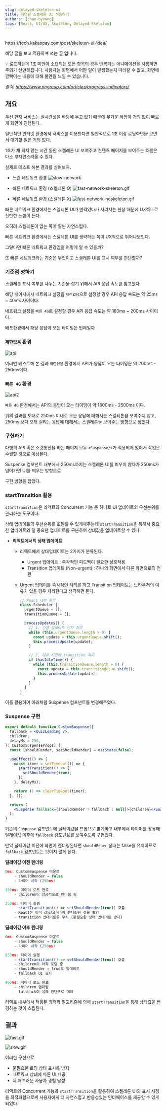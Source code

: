```yaml
---
slug: delayed-skeleton-ui
title: 지연된 스켈레톤 UI 적용하기
authors: [chan-byeong]
tags: [React, UI/UX, Skeleton, Delayed Skeleton]
---
```


<br />
https://tech.kakaopay.com/post/skeleton-ui-idea/

해당 글을 보고 적용하며 쓰는 글 입니다.

<aside style={{backgroundColor: "#2e2e2e", padding: "2rem", color: "#ffffff" , borderRadius: "6px"}}>

💡 로드하는데 1초 미만이 소요되는 모든 항목의 경우 반복되는 애니메이션을 사용하면 주의가 산만해집니다. 사용자는 화면에서 어떤 일이 발생했는지 따라갈 수 없고, 화면에 깜빡이는 내용에 대해 불안을 느낄 수 있습니다.

_출처: https://www.nngroup.com/articles/progress-indicators/_

</aside>

## 개요

우선 현재 서비스는 실시간성을 바탕에 두고 있기 때문에 무거운 작업이 거의 없이 빠르게 화면이 진행된다.

일반적인 인터넷 환경에서 서비스를 이용한다면 일반적으로 1초 이상 로딩화면을 보면서 대기할 일은 거의 없다.

1초가 채 되지 않는 시간 동안 스켈레톤 UI 보여주고 컨텐츠 페이지를 보여주는 흐름은 다소 부자연스러울 수 있다.

실제로 테스트 해본 결과를 살펴보자.

- 느린 네트워크 환경
  ![slow-network](/img/slow-network-skeleton.gif)

- 빠른 네트워크 환경 (스켈레톤 O)
  ![fast-network-skeleton.gif](/img/fast-network-skeleton.gif)

- 빠른 네트워크 환경 (스켈레톤 X)
  ![fast-network-noskeleton.gif](/img/fast-network-noskeleton.gif)

빠른 네트워크 환경에서는 스켈레톤 UI가 번쩍였다가 사라지는 현상 때문에 UX적으로 산만한 느낌이 든다.

오히려 스켈레톤이 없는 쪽이 훨씬 자연스럽다.

빠른 네트워크 환경에서는 스켈레톤 UI를 생략하는 쪽이 UX적으로 뛰어나보인다.

그렇다면 빠른 네트워크 환경임을 어떻게 알 수 있을까?

또 빠른 네트워크라는 기준은 무엇이고 스켈레톤 UI를 표시 여부를 판단할까?

### 기준점 정하기

스켈레톤 표시 여부를 나누는 기준을 잡기 위해서 API 응답 속도를 참고했다.

해당 페이지에서 네트워크 설정을 `제한없음`으로 설정할 경우 API 응답 속도는 약 25ms ~ 40ms 사이이다.

네트워크 설정을 `빠른 4G`로 설정할 경우 API 응답 속도는 약 180ms ~ 200ms 사이이다.

배포환경에서 해당 응답이 오는 타이밍은 언제일까

### `제한없음` 환경

![api](/img/apiimg.png)

여러번 테스트해 본 결과 `제한없음` 환경에서 API가 응답이 오는 타이밍은 약 200ms - 250ms이다.

### `빠른 4G` 환경

![api2](/img/apislowimg.png)

`빠른 4G` 환경에서는 API의 응답이 오는 타이밍이 약 1800ms - 2500ms 이다.

위의 결과를 토대로 250ms 이내로 오는 응답에 대해서는 스켈레톤을 보여주지 않고, 250ms 보다 오래 걸리는 응답에 대해서는 스켈레톤을 보여주는 방향으로 정했다.

### 구현하기

다행히 API 혹은 소켓통신을 하는 페이지 모두 `<Suspense/>`가 적용되어 있어서 작업은 수월할 것으로 예상된다.

Suspense 컴포넌트 내부에서 250ms까지는 스켈레톤 UI를 띄우지 않다가 250ms가 넘어가면 UI를 띄우는 방향으로

구현 방향을 잡았다.

### startTransition 활용

`startTransition`은 리액트의 Concurrent 기능 중 하나로 UI 업데이트의 우선순위를 관리하는 도구이다.

상태 업데이트의 우선순위를 조절할 수 있게해주는데 `startTransition`을 통해서 중요한 업데이트와 덜 중요한 업데이트를 구분하여 상태값을 업데이트할 수 있다.

- **리액트에서의 상태 업데이트**

  - 리액트에서 상태업데이트는 2가지가 분류된다.
    - Urgent 업데이트 : 즉각적인 피드백이 필요한 상호작용
    - Transition 업데이트 (Non-urgent) : 하나의 화면에서 다른 화면으로의 전환
  - Urgent 업데이틑 즉각적인 처리를 하고 Transition 업데이트는 브라우저의 여유가 있을 경우 처리한다고 생각하면 된다.

    ```jsx
    // React 내부 동작
    class Scheduler {
      urgentQueue = [];
      transitionQueue = [];

      processUpdates() {
        // 1. 긴급 업데이트 먼저 처리
        while (this.urgentQueue.length > 0) {
          const update = this.urgentQueue.shift();
          this.processUpdate(update);
        }

        // 2. 여유 시간에 transition 처리
        if (hasIdleTime()) {
          while (this.transitionQueue.length > 0) {
            const update = this.transitionQueue.shift();
            this.processUpdate(update);
          }
        }
      }
    }
    ```

이를 활용하여 아래처럼 Suspense 컴포넌트를 변경해주었다.

### Suspense 구현

```jsx
export default function CustomSuspense({
  fallback = <QuizLoading />,
  children,
  delayMs = 250,
}: CustomSuspenseProps) {
  const [shouldRender, setShouldRender] = useState(false);

  useEffect(() => {
    const timer = setTimeout(() => {
      startTransition(() => {
        setShouldRender(true);
      });
    }, delayMs);

    return () => clearTimeout(timer);
  }, []);

  return (
    <Suspense fallback={shouldRender ? fallback : null}>{children}</Suspense>
  );
}
```

기존의 `Suspense` 컴포넌트에 딜레이값을 프롭으로 받게하고 내부에서 타이머를 활용해 딜레이값 이후에 `fallback` 컴포넌트를 보여주도록 구현했다.

만약 딜레이값 이전에 화면이 렌더링된다면 `shouldRener` 상태는 false를 유지하므로 `fallback` 컴포넌트는 보이지 않게 된다.

**딜레이값 이전 렌더링**

```jsx
0ms: CustomSuspense 마운트
    - shouldRender = false
    - 타이머 시작 (250ms)

150ms: 데이터 로드 완료
    - children이 성공적으로 렌더링 됨

250ms: 타이머 실행
    - startTransition(() => setShouldRender(true)) 호출
    - React는 이미 children이 렌더링된 것을 확인
    - transition 업데이트를 무시 (불필요한 상태 업데이트 방지)
```

**딜레이값 이후 렌더링**

```jsx
0ms: CustomSuspense 마운트
    - shouldRender = false
    - 타이머 시작 (250ms)

250ms: 타이머 실행
    - startTransition(() => setShouldRender(true)) 호출
    - children이 아직 로딩 중
    - shouldRender = true로 업데이트
    - fallback UI 표시

400ms: 데이터 로드 완료
    - children 렌더링
    - fallback이 실제 컨텐츠로 대체

```

리액트 내부에서 적용된 최적화 알고리즘에 의해 `startTransition`을 통해 상태값을 변경하는 것이 스킵된다.

## 결과

![fast.gif](/img/fast.gif)

![slow.gif](/img/slow.gif)

이러한 구현으로

- 불필요한 로딩 상태 표시를 방지
- 네트워크 상태에 따른 UI 제공
- 더 매끄러운 사용자 경험 달성

리액트의 Concurrent 기능과 `startTransition`을 활용하여 스켈레톤 UI의 표시 시점을 최적화함으로써 사용자에게 더 자연스럽고 반응성있는 인터페이스를 제공할 수 있게되었다.
